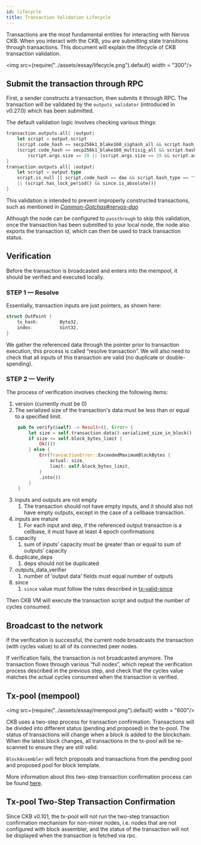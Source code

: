 ```yaml
---
id: lifecycle
title: Transaction Validation Lifecycle
---
```


Transactions are the most fundamental entities for interacting with Nervos CKB. When you interact with the CKB, you are submitting state transitions through transactions. This document will explain the lifecycle of CKB transaction validation.

<img src={require("../assets/essay/lifecycle.png").default} width = "300"/>

##  Submit the transaction through RPC

First, a sender constructs a transaction, then submits it through RPC. The transaction will be validated by the `outputs_validator`  (introduced in v0.27.0) which has been submitted.

The default validation logic involves checking various things:

```rust
transaction.outputs.all{ |output|
    let script = output.script
    (script.code_hash == secp256k1_blake160_sighash_all && script.hash_type == "type" && script.args.size == 20) ||
    (script.code_hash == secp256k1_blake160_multisig_all && script.hash_type == "type" &&
        (script.args.size == 20 || (script.args.size == 28 && script.args[20..28].is_valid_since_format)))
}
transaction.outputs.all{ |output|
    let script = output.type
    script.is_null || script.code_hash == dao && script.hash_type == "type"
    || (script.has_lock_period() && since.is_absolute())
}
```

This validation is intended to prevent improperly constructed transactions, such as mentioned in *[Common-Gotchas#nervos-dao](https://github.com/nervosnetwork/ckb/wiki/Common-Gotchas#nervos-dao)*

Although the node can be configured to `passthrough` to skip this validation, once the transaction has been submitted to your local node, the node also exports the transaction id, which can then be used to track transaction status.

## Verification

Before the transaction is broadcasted and enters into the mempool, it should be verified and executed locally.

### STEP 1 — Resolve

Essentially, transaction inputs are just pointers, as shown here:

```rust
struct OutPoint {
    tx_hash:        Byte32,
    index:          Uint32,
}
```

We gather the referenced data through the pointer prior to transaction execution, this process is called “resolve transaction”. We will also need to check that all inputs of this transaction are valid (no duplicate or double-spending).

### STEP 2 — Verify

The process of verification involves checking the following items:

1. version (currently must be 0)
2. The serialized size of the transaction's data must be less than or equal to a specified limit.
   ```rust
    pub fn verify(&self) -> Result<(), Error> {
        let size = self.transaction.data().serialized_size_in_block() as u64;
        if size <= self.block_bytes_limit {
            Ok(())
        } else {
            Err(TransactionError::ExceededMaximumBlockBytes {
                actual: size,
                limit: self.block_bytes_limit,
            }
            .into())
        }
    }
   ```
3. inputs and outputs are not empty
    1. The transaction should not have empty inputs, and it should also not have empty outputs, except in the case of a cellbase transaction.
4. inputs are mature
    1. For each input and dep, if the referenced output transaction is a cellbase, it must have at least 4 epoch confirmations
5. capacity
    1. sum of inputs’ capacity must be greater than or equal to sum of outputs’ capacity
6. duplicate_deps
    1. deps should not be duplicated
7. outputs_data_verifier
    1. number of ‘output data' fields must equal number of outputs
8. since
    1. `since` value must follow the rules described in [tx-valid-since](https://github.com/nervosnetwork/rfcs/blob/master/rfcs/0017-tx-valid-since/0017-tx-valid-since.md)

Then CKB VM will execute the transaction script and output the number of cycles consumed.

## Broadcast to the network

If the verification is successful, the current node broadcasts the transaction (with cycles value) to all of its connected peer nodes.

If verification fails, the transaction is not broadcasted anymore. The transaction flows through various “full nodes”, which repeat the verification process described in the previous step, and check that the cycles value matches the actual cycles consumed when the transaction is verified.

## Tx-pool (mempool)

<img src={require("../assets/essay/mempool.png").default} width = "600"/>

CKB uses a two-step process for transaction confirmation. Transactions will be divided into different status (pending and proposed) in the tx-pool. The status of transactions will change when a block is added to the blockchain. When the latest block changes, all transactions in the tx-pool will be re-scanned to ensure they are still valid.

`BlockAssembler` will fetch proposals and transactions from the pending pool and proposed pool for block template.

More information about this two-step transaction confirmation process can be found [here](https://github.com/nervosnetwork/rfcs/blob/master/rfcs/0020-ckb-consensus-protocol/0020-ckb-consensus-protocol.md#two-step-transaction-confirmation).

## Tx-pool Two-Step Transaction Confirmation
Since CKB v0.101, the tx-pool will not run the two-step transaction confirmation mechanism for non-miner nodes, i.e. nodes that are not configured with block assembler, and the status of the transaction will not be displayed when the transaction is fetched via rpc.

